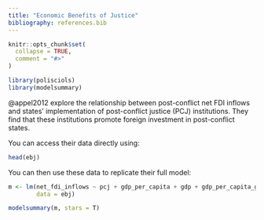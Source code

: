 ```yaml
---
title: "Economic Benefits of Justice"
bibliography: references.bib
---
```


```r
knitr::opts_chunk$set(
  collapse = TRUE,
  comment = "#>"
)
```

```r
library(polisciols)
library(modelsummary)
```

@appel2012 explore the relationship between post-conflict net FDI inflows and states' implementation of post-conflict justice (PCJ) institutions. They find that these institutions promote foreign investment in post-conflict states.

You can access their data directly using:

```r
head(ebj)
```

You can then use these data to replicate their full model:

```r
m <- lm(net_fdi_inflows ~ pcj + gdp_per_capita + gdp + gdp_per_capita_growth + cap_account_openness + ex_rate_fluc + labor + f_life_exp + pol_constraints + polity2 + damage + conflict_duration + peace_agreement + victory + cold_war, 
        data = ebj)

modelsummary(m, stars = T)
```
